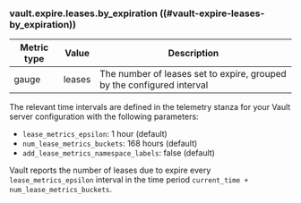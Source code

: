 ### vault.expire.leases.by_expiration ((#vault-expire-leases-by_expiration))

Metric type | Value  | Description
----------- | ------ | -----------
gauge       | leases | The number of leases set to expire, grouped by the configured interval

The relevant time intervals are defined in the telemetry stanza for your
Vault server configuration with the following parameters:

- `lease_metrics_epsilon`: 1 hour (default)
- `num_lease_metrics_buckets`:  168 hours (default)
- `add_lease_metrics_namespace_labels`: false (default)

Vault reports the number of leases due to expire every `lease_metrics_epsilon`
interval in the time period `current_time + num_lease_metrics_buckets`.